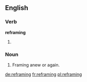==English==

===Verb===
'''reframing'''

# {{present participle of|reframe}}

===Noun===
{{en-noun}}

# Framing anew or again.

[[de:reframing]]
[[fr:reframing]]
[[pl:reframing]]